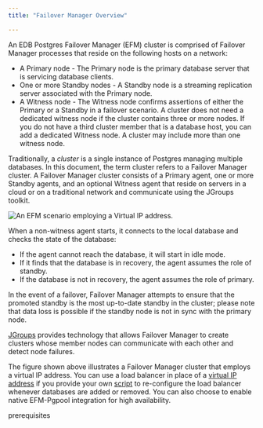 ```yaml
---
title: "Failover Manager Overview"

---
```


<div id="failover_manager_overview" class="registered_link"></div>

An EDB Postgres Failover Manager (EFM) cluster is comprised of Failover Manager processes that reside on the following hosts on a network:

-   A Primary node - The Primary node is the primary database server that is servicing database clients.
-   One or more Standby nodes - A Standby node is a streaming replication server associated with the Primary node.
-   A Witness node - The Witness node confirms assertions of either the Primary or a Standby in a failover scenario. A cluster does not need a dedicated witness node if the cluster contains three or more nodes. If you do not have a third cluster member that is a database host, you can add a dedicated Witness node. A cluster may include more than one witness node.

Traditionally, a *cluster* is a single instance of Postgres managing multiple databases. In this document, the term cluster refers to a Failover Manager cluster. A Failover Manager cluster consists of a Primary agent, one or more Standby agents, and an optional Witness agent that reside on servers in a cloud or on a traditional network and communicate using the JGroups toolkit.

![An EFM scenario employing a Virtual IP address.](../images/failover_manager_overview.png)

When a non-witness agent starts, it connects to the local database and checks the state of the database:

-   If the agent cannot reach the database, it will start in idle mode.
-   If it finds that the database is in recovery, the agent assumes the role of standby.
-   If the database is not in recovery, the agent assumes the role of primary.

In the event of a failover, Failover Manager attempts to ensure that the promoted standby is the most up-to-date standby in the cluster; please note that data loss is possible if the standby node is not in sync with the primary node.

[JGroups](http://www.jgroups.org/) provides technology that allows Failover Manager to create clusters whose member nodes can communicate with each other and detect node failures.

The figure shown above illustrates a Failover Manager cluster that employs a virtual IP address. You can use a load balancer in place of a [virtual IP address](../04_configuring_efm/05_using_vip_addresses/#using_vip_addresses) if you provide your own [script](../04_configuring_efm/01_cluster_properties/#cluster_properties) to re-configure the load balancer whenever databases are added or removed. You can also choose to enable native EFM-Pgpool integration for high availability.

<div class="toctree" maxdepth="3">

prerequisites

</div>
